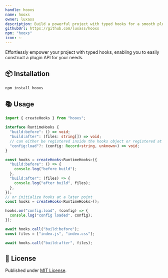 ```yaml
---
handle: hooxs
name: hooxs
owner: luxass
description: Build a powerful project with typed hooks for a smooth plugin API.
githubUrl: https://github.com/luxass/hooxs
npm: "hooxs"
icon: ✨
---
```


Effortlessly empower your project with typed hooks, enabling you to easily construct a plugin API for your needs.

## 📦 Installation

```sh
npm install hooxs
```

## 📚 Usage

```ts
import { createHooks } from "hooxs";

interface RuntimeHooks {
  "build:before": () => void;
  "build:after": (files: string[]) => void;
  // can either be registered inside the hooks object or registered at a later point
  "config:load"?: (config: Record<string, unknown>) => void;
}

const hooks = createHooks<RuntimeHooks>({
  "build:before": () => {
    console.log("before build");
  },
  "build:after": (files) => {
    console.log("after build", files);
  },
});
// or initialize hooks at a later point
const hooks = createHooks<RuntimeHooks>();

hooks.on("config:load", (config) => {
  console.log("config loaded", config);
});

await hooks.call("build:before");
const files = ["index.js", "index.css"];

await hooks.call("build:after", files);
```

## 📄 License

Published under [MIT License](https://github.com/luxass/hooxs/blob/main/LICENSE).
